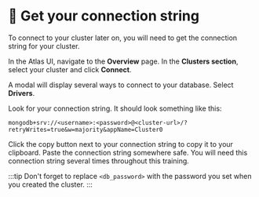 
# 👐 Get your connection string

To connect to your cluster later on, you will need to get the connection string for your cluster.

In the Atlas UI, navigate to the **Overview** page. In the **Clusters section**, select your cluster and click **Connect**. 

<Screenshot url="https://cloud.mongodb.com" src="img/screenshots/20-mongodb-atlas-setup/3-connection-string/1-connect-button.png" alt="Connect button" />

A modal will display several ways to connect to your database. Select **Drivers**.

<Screenshot url="https://cloud.mongodb.com" src="img/screenshots/20-mongodb-atlas-setup/3-connection-string/2-connect-modal.png" alt="Connect modal" />

Look for your connection string. It should look something like this:

```
mongodb+srv://<username>:<password>@<cluster-url>/?retryWrites=true&w=majority&appName=Cluster0
```

<Screenshot url="https://cloud.mongodb.com" src="img/screenshots/20-mongodb-atlas-setup/3-connection-string/3-connection-string.png" alt="Get connection string" />

Click the copy button next to your connection string to copy it to your clipboard. Paste the connection string somewhere safe. You will need this connection string several times throughout this training.

:::tip
Don't forget to replace `<db_password>` with the password you set when you created the cluster.
:::